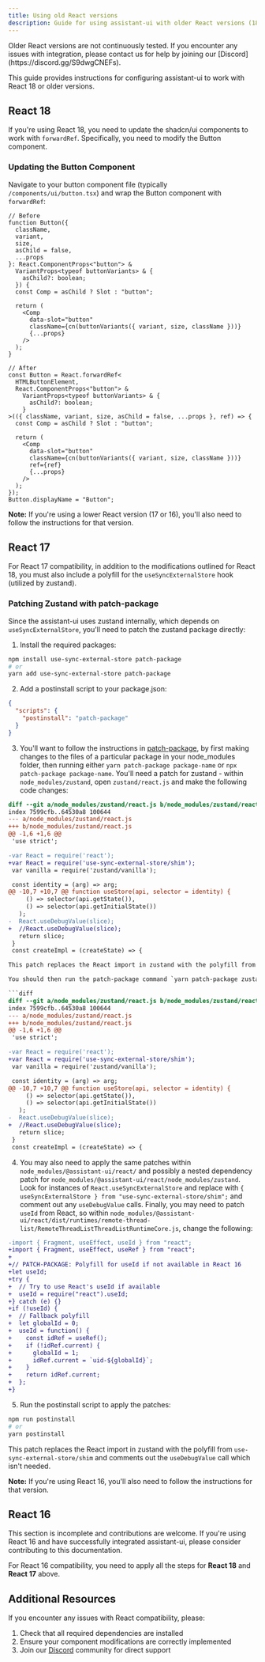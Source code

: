 ```yaml
---
title: Using old React versions
description: Guide for using assistant-ui with older React versions (18, 17, 16)
---
```



<Callout type="warning" title="Older React Versions">
  Older React versions are not continuously tested. If you encounter any issues
  with integration, please contact us for help by joining our
  [Discord](https://discord.gg/S9dwgCNEFs).
</Callout>

This guide provides instructions for configuring assistant-ui to work with React 18 or older versions.

## React 18

If you're using React 18, you need to update the shadcn/ui components to work with `forwardRef`. Specifically, you need to modify the Button component.

### Updating the Button Component

Navigate to your button component file (typically `/components/ui/button.tsx`) and wrap the Button component with `forwardRef`:

```tsx
// Before
function Button({
  className,
  variant,
  size,
  asChild = false,
  ...props
}: React.ComponentProps<"button"> &
  VariantProps<typeof buttonVariants> & {
    asChild?: boolean;
  }) {
  const Comp = asChild ? Slot : "button";

  return (
    <Comp
      data-slot="button"
      className={cn(buttonVariants({ variant, size, className }))}
      {...props}
    />
  );
}

// After
const Button = React.forwardRef<
  HTMLButtonElement,
  React.ComponentProps<"button"> &
    VariantProps<typeof buttonVariants> & {
      asChild?: boolean;
    }
>(({ className, variant, size, asChild = false, ...props }, ref) => {
  const Comp = asChild ? Slot : "button";

  return (
    <Comp
      data-slot="button"
      className={cn(buttonVariants({ variant, size, className }))}
      ref={ref}
      {...props}
    />
  );
});
Button.displayName = "Button";
```

**Note:** If you're using a lower React version (17 or 16), you'll also need to follow the instructions for that version.

## React 17

For React 17 compatibility, in addition to the modifications outlined for React 18, you must also include a polyfill for the `useSyncExternalStore` hook (utilized by zustand).

### Patching Zustand with patch-package

Since the assistant-ui uses zustand internally, which depends on `useSyncExternalStore`, you'll need to patch the zustand package directly:

1. Install the required packages:

```bash
npm install use-sync-external-store patch-package
# or
yarn add use-sync-external-store patch-package
```

2. Add a postinstall script to your package.json:

```json
{
  "scripts": {
    "postinstall": "patch-package"
  }
}
```

3. You'll want to follow the instructions in [patch-package](https://github.com/ds300/patch-package), by first making changes to the files of a particular package in your node_modules folder, then running either `yarn patch-package package-name` or `npx patch-package package-name`. You'll need a patch for zustand - within `node_modules/zustand`, open `zustand/react.js` and make the following code changes:

```diff
diff --git a/node_modules/zustand/react.js b/node_modules/zustand/react.js
index 7599cfb..64530a8 100644
--- a/node_modules/zustand/react.js
+++ b/node_modules/zustand/react.js
@@ -1,6 +1,6 @@
 'use strict';

-var React = require('react');
+var React = require('use-sync-external-store/shim');
 var vanilla = require('zustand/vanilla');

 const identity = (arg) => arg;
@@ -10,7 +10,7 @@ function useStore(api, selector = identity) {
     () => selector(api.getState()),
     () => selector(api.getInitialState())
   );
-  React.useDebugValue(slice);
+  //React.useDebugValue(slice);
   return slice;
 }
 const createImpl = (createState) => {

This patch replaces the React import in zustand with the polyfill from `use-sync-external-store/shim` and comments out the `useDebugValue` call which isn't needed.

You should then run the patch-package command `yarn patch-package zustand` or `npx patch-package zustand` which should create a `patches` folder with a zustand patch file similar looking to this:

```diff
diff --git a/node_modules/zustand/react.js b/node_modules/zustand/react.js
index 7599cfb..64530a8 100644
--- a/node_modules/zustand/react.js
+++ b/node_modules/zustand/react.js
@@ -1,6 +1,6 @@
 'use strict';

-var React = require('react');
+var React = require('use-sync-external-store/shim');
 var vanilla = require('zustand/vanilla');

 const identity = (arg) => arg;
@@ -10,7 +10,7 @@ function useStore(api, selector = identity) {
     () => selector(api.getState()),
     () => selector(api.getInitialState())
   );
-  React.useDebugValue(slice);
+  //React.useDebugValue(slice);
   return slice;
 }
 const createImpl = (createState) => {
```

4. You may also need to apply the same patches within `node_modules/@assistant-ui/react/` and possibly a nested dependency patch for `node_modules/@assistant-ui/react/node_modules/zustand`. Look for instances of `React.useSyncExternalStore` and replace with `{ useSyncExternalStore } from "use-sync-external-store/shim";` and comment out any `useDebugValue` calls. Finally, you may need to patch `useId` from React, so within `node_modules/@assistant-ui/react/dist/runtimes/remote-thread-list/RemoteThreadListThreadListRuntimeCore.js`, change the following:

```diff
-import { Fragment, useEffect, useId } from "react";
+import { Fragment, useEffect, useRef } from "react";
+
+// PATCH-PACKAGE: Polyfill for useId if not available in React 16
+let useId;
+try {
+  // Try to use React's useId if available
+  useId = require("react").useId;
+} catch (e) {}
+if (!useId) {
+  // Fallback polyfill
+  let globalId = 0;
+  useId = function() {
+    const idRef = useRef();
+    if (!idRef.current) {
+      globalId = 1;
+      idRef.current = `uid-${globalId}`;
+    }
+    return idRef.current;
+  };
+}
```

5. Run the postinstall script to apply the patches:

```bash
npm run postinstall
# or
yarn postinstall
```

This patch replaces the React import in zustand with the polyfill from `use-sync-external-store/shim` and comments out the `useDebugValue` call which isn't needed.

**Note:** If you're using React 16, you'll also need to follow the instructions for that version.

## React 16

<Callout type="info" title="Incomplete Section">
  This section is incomplete and contributions are welcome. If you're using
  React 16 and have successfully integrated assistant-ui, please consider
  contributing to this documentation.
</Callout>

For React 16 compatibility, you need to apply all the steps for **React 18** and **React 17** above.

## Additional Resources

If you encounter any issues with React compatibility, please:

1. Check that all required dependencies are installed
2. Ensure your component modifications are correctly implemented
3. Join our [Discord](https://discord.gg/S9dwgCNEFs) community for direct support
